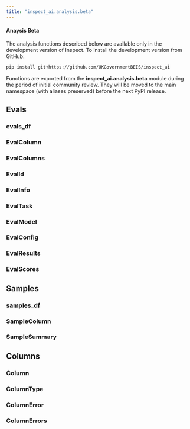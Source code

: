 ```yaml
---
title: "inspect_ai.analysis.beta"
---
```


::: callout-note
#### Anaysis Beta

The analysis functions described below are available only in the development version of Inspect. To install the development version from GitHub:

``` bash
pip install git+https://github.com/UKGovernmentBEIS/inspect_ai
```

Functions are exported from the **inspect_ai.analysis.beta** module during the period of initial community review. They will be moved to the main namespace (with aliases preserved) before the next PyPI release.
:::


## Evals

### evals_df
### EvalColumn
### EvalColumns
### EvalId
### EvalInfo
### EvalTask
### EvalModel
### EvalConfig
### EvalResults
### EvalScores

## Samples

### samples_df
### SampleColumn
### SampleSummary

## Columns

### Column
### ColumnType
### ColumnError
### ColumnErrors

